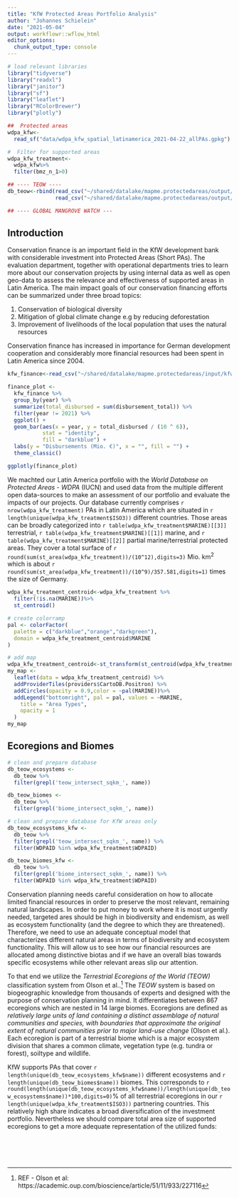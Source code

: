 ```yaml
---
title: "KfW Protected Areas Portfolio Analysis"
author: "Johannes Schielein"
date: "2021-05-04"
output: workflowr::wflow_html
editor_options:
  chunk_output_type: console
---
```


```r
# load relevant libraries
library("tidyverse")
library("readxl")
library("janitor")
library("sf")
library("leaflet")
library("RColorBrewer")
library("plotly")
```

```r
##  Protected areas
wdpa_kfw<-
  read_sf("data/wdpa_kfw_spatial_latinamerica_2021-04-22_allPAs.gpkg")

#  Filter for supported areas
wdpa_kfw_treatment<-
  wdpa_kfw%>%
  filter(bmz_n_1>0)

## ---- TEOW ----
db_teow<-rbind(read_csv("~/shared/datalake/mapme.protectedareas/output/polygon/teow/teow_long_allPAs_merged_biome.csv"),
               read_csv("~/shared/datalake/mapme.protectedareas/output/polygon/teow/teow_long_allPAs_merged_eco.csv"))

## ---- GLOBAL MANGROVE WATCH ---


```

## Introduction
Conservation finance is an important field in the KfW development bank with considerable investment into Protected Areas (Short PAs). The evaluation department, together with operational departments tries to learn more about our conservation projects by using internal data as well as open geo-data to assess the relevance and effectiveness of supported areas in Latin America. The main impact goals of our conservation financing efforts can be summarized under three broad topics: 

1. Conservation of biological diversity
2. Mitigation of global climate change e.g by reducing deforestation
3. Improvement of livelihoods of the local population that uses the natural resources

Conservation finance has increased in importance for German development cooperation and considerably more financial resources had been spent in Latin America since 2004. 

```r
kfw_finance<-read_csv("~/shared/datalake/mapme.protectedareas/input/kfw/mapme.protectedareas_kfw-finance_complete-2021-03-17.csv")

finance_plot <-
  kfw_finance %>%
  group_by(year) %>%
  summarize(total_disbursed = sum(disbursement_total)) %>%
  filter(year != 2021) %>%
  ggplot() +
  geom_bar(aes(x = year, y = total_disbursed / (10 ^ 6)),
           stat = "identity",
           fill = "darkblue") +
  labs(y = "Disbursements (Mio. €)", x = "", fill = "") +
  theme_classic()

ggplotly(finance_plot)

```
We machted our Latin America portfolio with the *World Database on Protected Areas - WDPA* (IUCN) and used data from the multiple different open data-sources to make an assessment of our portfolio and evaluate the impacts of our projects. Our database currently comprises `r nrow(wdpa_kfw_treatment)` PAs in Latin America which are situated in `r length(unique(wdpa_kfw_treatment$ISO3))` different countries. Those areas can be broadly categorized into `r table(wdpa_kfw_treatment$MARINE)[[3]]` terrestrial, `r table(wdpa_kfw_treatment$MARINE)[[1]]` marine, and `r table(wdpa_kfw_treatment$MARINE)[[2]]` partial marine/terrestrial protected areas. They cover a total surface of `r round(sum(st_area(wdpa_kfw_treatment))/(10^12),digits=3)` Mio. km^2^ which is about `r round(sum(st_area(wdpa_kfw_treatment))/(10^9)/357.581,digits=1)` times the size of Germany. 

```r
wdpa_kfw_treatment_centroid<-wdpa_kfw_treatment %>%
  filter(!is.na(MARINE))%>%
  st_centroid()

# create colorramp
pal <- colorFactor(
  palette = c("darkblue","orange","darkgreen"),
  domain = wdpa_kfw_treatment_centroid$MARINE
)

# add map
wdpa_kfw_treatment_centroid<-st_transform(st_centroid(wdpa_kfw_treatment_centroid),crs = 4326)
my_map <-
  leaflet(data = wdpa_kfw_treatment_centroid) %>%
  addProviderTiles(providers$CartoDB.Positron) %>%
  addCircles(opacity = 0.9,color = ~pal(MARINE))%>%
  addLegend("bottomright", pal = pal, values = ~MARINE,
    title = "Area Types",
    opacity = 1
  )
my_map

```


## Ecoregions and Biomes
```r
# clean and prepare database
db_teow_ecosystems <-
  db_teow %>%
  filter(grepl('teow_intersect_sqkm_', name))

db_teow_biomes <-
  db_teow %>%
  filter(grepl('biome_intersect_sqkm_', name))

# clean and prepare database for KfW areas only
db_teow_ecosystems_kfw <-
  db_teow %>%
  filter(grepl('teow_intersect_sqkm_', name)) %>%
  filter(WDPAID %in% wdpa_kfw_treatment$WDPAID)

db_teow_biomes_kfw <-
  db_teow %>%
  filter(grepl('biome_intersect_sqkm_', name)) %>%
  filter(WDPAID %in% wdpa_kfw_treatment$WDPAID)


```
Conservation planning needs careful consideration on how to allocate limited financial resources in order to preserve the most relevant, remaining natural landscapes. In order to put money to work where it is most urgently needed, targeted ares should be high in biodiversity and endemism, as well as ecosystem functionality (and the degree to which they are threatened). Therefore, we need to use an adequate conceptual model that characterizes different natural areas in terms of biodiversity and ecosystem functionality. This will allow us to see how our financial resources are allocated among distinctive biotas and if we have an overall bias towards specific ecosystems while other relevant areas slip our attention. 

To that end we utilize the *Terrestrial Ecoregions of the World (TEOW)* classification system from Olson et al..^[REF - Olson et al: https://academic.oup.com/bioscience/article/51/11/933/227116] The *TEOW* system is based on biogeographic knowledge from thousands of experts and designed with the purpose of conservation planning in mind. It differentiates between 867 ecoregions which are nested in 14 large biomes. Ecoregions are defined as *relatively large units of land containing a distinct assemblage of natural communities and species, with boundaries that approximate the original extent of natural communities prior to major land-use change* (Olson et al.). Each ecoregion is part of a terrestrial biome which is a major ecosystem division that shares a common climate, vegetation type (e.g. tundra or forest), soiltype and wildlife. 

KfW supports PAs that cover `r length(unique(db_teow_ecosystems_kfw$name))` different ecosystems and `r length(unique(db_teow_biomes$name))` biomes. This corresponds to `r round(length(unique(db_teow_ecosystems_kfw$name))/length(unique(db_teow_ecosystems$name))*100,digits=0)`% of all terrestrial ecoregions in our `r length(unique(wdpa_kfw_treatment$ISO3))` partnering countries. This relatively high share indicates a broad diversification of the investment portfolio. Nevertheless we should compare total area size of supported ecoregions to get a more adequate representation of the utilized funds:









```r

```


```r

```


```r

```


```r

```


```r

```

